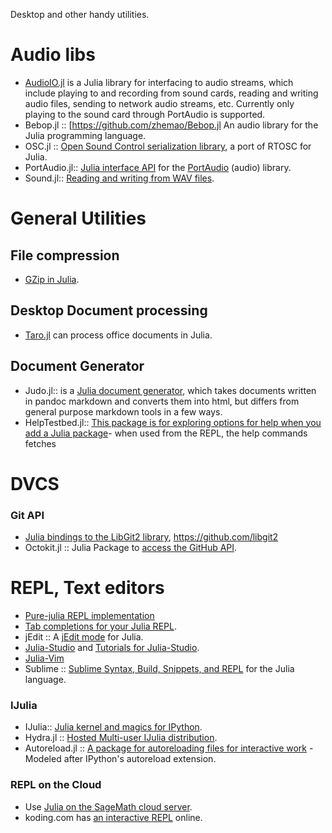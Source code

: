 Desktop and other handy utilities.

= Audio libs =
* [https://github.com/ssfrr/AudioIO.jl AudioIO.jl] is a Julia library for interfacing to audio streams, which include playing to and recording from sound cards, reading and writing audio files, sending to network audio streams, etc. Currently only playing to the sound card through PortAudio is supported.
* Bebop.jl :: [https://github.com/zhemao/Bebop.jl  An audio library for the Julia programming language.
* OSC.jl :: [https://github.com/fundamental/OSC.jl  Open Sound Control serialization library], a port of RTOSC for Julia.
* PortAudio.jl:: [https://github.com/ssfrr/PortAudio.jl Julia interface API] for the [http://en.wikipedia.org/wiki/PortAudio PortAudio] (audio) library.
* Sound.jl:: [https://github.com/JuliaLang/Sound.jl Reading and writing from WAV files].


= General Utilities = 
== File compression ==
* [https://github.com/jvns/gzip.jl GZip in Julia].


== Desktop Document processing == 
* [https://github.com/aviks/Taro.jl Taro.jl] can process office documents in Julia. 


== Document Generator == 
* Judo.jl:: is a [https://github.com/dcjones/Judo.jl Julia document generator], which takes documents written in pandoc markdown and converts them into html, but differs from general purpose markdown tools in a few ways.
* HelpTestbed.jl:: [https://github.com/tshort/HelpTestbed.jl This package is for exploring options for help when you add a Julia package]- when used from the REPL, the help commands fetches



= DVCS =
=== Git API ===
* [https://github.com/jakebolewski/LibGit2.jl Julia bindings to the LibGit2 library], https://github.com/libgit2
* Octokit.jl :: Julia Package to [https://github.com/loladiro/Octokit.jl access the GitHub API].


= REPL, Text editors = 
* [https://github.com/loladiro/REPL.jl  Pure-julia REPL implementation]
* [https://github.com/loladiro/REPLCompletions.jl  Tab completions for your Julia REPL].
* jEdit :: A [https://github.com/tuckerkevin/jedit-julia jEdit mode] for Julia.
* [http://forio.com/products/julia-studio/ Julia-Studio] and [https://github.com/forio/julia-tutorials Tutorials for Julia-Studio].
* [https://github.com/JuliaLang/julia-vim Julia-Vim]
* Sublime :: [https://github.com/karbarcca/Sublime-Julia Sublime Syntax, Build, Snippets, and REPL] for the Julia language.

=== IJulia === 
* IJulia:: [https://github.com/JuliaLang/IJulia.jl Julia kernel and magics for IPython].
* Hydra.jl :: [https://github.com/loladiro/Hydra.jl Hosted Multi-user IJulia distribution].
* Autoreload.jl :: [https://github.com/malmaud/Autoreload.jl  A package for autoreloading files for interactive work] - Modeled after IPython's autoreload extension.

=== REPL on the Cloud ===
* Use [https://cloud.sagemath.com Julia on the SageMath cloud server].
* koding.com has [https://koding.com/Julia an interactive REPL] online.

